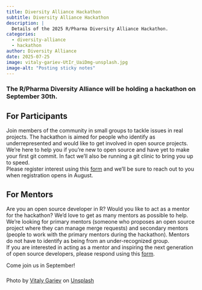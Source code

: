 ```yaml
---
title: Diversity Alliance Hackathon
subtitle: Diversity Alliance Hackathon
description: |
  Details of the 2025 R/Pharma Diversity Alliance Hackathon.
categories:
  - diversity-alliance
  - hackathon
author: Diversity Alliance
date: 2025-07-25
image: vitaly-gariev-UtIr_UaiDmg-unsplash.jpg
image-alt: "Posting sticky notes"
---
```


### The R/Pharma Diversity Alliance will be holding a hackathon on September 30th.

## For Participants

Join members of the community in small groups to tackle issues in real projects. The hackathon is aimed for people who identify as underrepresented and would like to get involved in open source projects. We're here to help you if you're new to open source and have yet to make your first git commit. In fact we'll also be running a git clinic to bring you up to speed.  
Please register interest using this [form](https://docs.google.com/forms/d/e/1FAIpQLSdnBeMmLC9CNlS9l65lwd7oF7Q-bogOHXZ88StAgqvwgLWefg/viewform) and we'll be sure to reach out to you when registration opens in August.

## For Mentors

Are you an open source developer in R? Would you like to act as a mentor for the hackathon? We'd love to get as many mentors as possible to help. We're looking for primary mentors (someone who proposes an open source project where they can manage merge requests) and secondary mentors (people to work with the primary mentors during the hackathon). Mentors do not have to identify as being from an under-recognized group.  
If you are interested in acting as a mentor and inspiring the next generation of open source developers, please respond using this [form](https://docs.google.com/forms/d/e/1FAIpQLSdxlngmo_fM2PPIiucjNb4Dx2AxEZOv8GeRYfbwqym9_4nbAA/viewform).

Come join us in September!

### {.citation-image}
Photo by <a href="https://unsplash.com/@silverkblack?utm_source=unsplash&utm_medium=referral&utm_content=creditCopyText">Vitaly Gariev</a> on <a href="https://unsplash.com/photos/team-brainstorming-with-sticky-notes-on-glass-wall-UtIr_UaiDmg?utm_source=unsplash&utm_medium=referral&utm_content=creditCopyText">Unsplash</a>

###